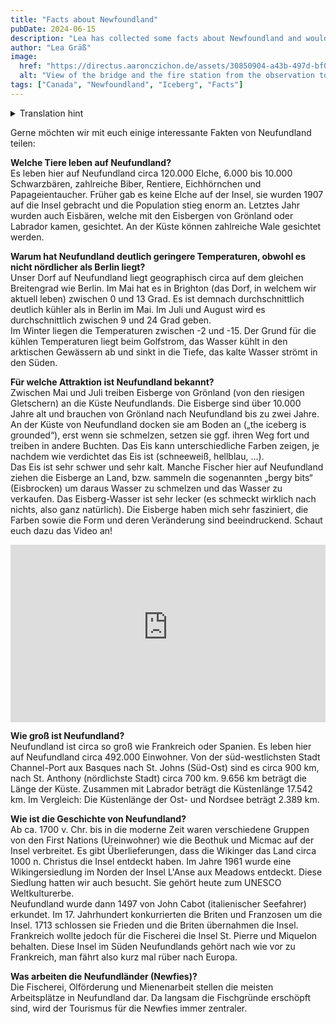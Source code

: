 ```yaml
---
title: "Facts about Newfoundland"
pubDate: 2024-06-15
description: "Lea has collected some facts about Newfoundland and would like to share them with you."
author: "Lea Gräß"
image:
  href: "https://directus.aaronczichon.de/assets/30850904-a43b-497d-bf07-37fe704559ab.jpeg?quality=70&width=1600"
  alt: "View of the bridge and the fire station from the observation tower on the Cobbler Trail in Brighton."
tags: ["Canada", "Newfoundland", "Iceberg", "Facts"]
---
```


<details>
  <summary>Translation hint</summary>
  We implemented the English version of this blog for you in June. We will publish
  all new blog entries also in English. Every entry before Jun 24th 2024 is automatically
  translated through DeepL. So please apologize if the translation is not perfect.
  If you want to read the original German entry, please switch to the German version
  of our blog.
</details>

Gerne möchten wir mit euch einige interessante Fakten von Neufundland teilen:

**Welche Tiere leben auf Neufundland?**  
Es leben hier auf Neufundland circa 120.000 Elche, 6.000 bis 10.000 Schwarzbären, zahlreiche Biber, Rentiere, Eichhörnchen und Papageientaucher. Früher gab es keine Elche auf der Insel, sie wurden 1907 auf die Insel gebracht und die Population stieg enorm an. Letztes Jahr wurden auch Eisbären, welche mit den Eisbergen von Grönland oder Labrador kamen, gesichtet. An der Küste können zahlreiche Wale gesichtet werden.

**Warum hat Neufundland deutlich geringere Temperaturen, obwohl es nicht nördlicher als Berlin liegt?**  
Unser Dorf auf Neufundland liegt geographisch circa auf dem gleichen Breitengrad wie Berlin. Im Mai hat es in Brighton (das Dorf, in welchem wir aktuell leben) zwischen 0 und 13 Grad. Es ist demnach durchschnittlich deutlich kühler als in Berlin im Mai. Im Juli und August wird es durchschnittlich zwischen 9 und 24 Grad geben.  
Im Winter liegen die Temperaturen zwischen -2 und -15. Der Grund für die kühlen Temperaturen liegt beim Golfstrom, das Wasser kühlt in den arktischen Gewässern ab und sinkt in die Tiefe, das kalte Wasser strömt in den Süden.

**Für welche Attraktion ist Neufundland bekannt?**  
Zwischen Mai und Juli treiben Eisberge von Grönland (von den riesigen Gletschern) an die Küste Neufundlands. Die Eisberge sind über 10.000 Jahre alt und brauchen von Grönland nach Neufundland bis zu zwei Jahre. An der Küste von Neufundland docken sie am Boden an („the iceberg is grounded“), erst wenn sie schmelzen, setzen sie ggf. ihren Weg fort und treiben in andere Buchten. Das Eis kann unterschiedliche Farben zeigen, je nachdem wie verdichtet das Eis ist (schneeweiß, hellblau, …).  
Das Eis ist sehr schwer und sehr kalt. Manche Fischer hier auf Neufundland ziehen die Eisberge an Land, bzw. sammeln die sogenannten „bergy bits“ (Eisbrocken) um daraus Wasser zu schmelzen und das Wasser zu verkaufen. Das Eisberg-Wasser ist sehr lecker (es schmeckt wirklich nach nichts, also ganz natürlich). Die Eisberge haben mich sehr fasziniert, die Farben sowie die Form und deren Veränderung sind beeindruckend. Schaut euch dazu das Video an!

<div style="position: relative; padding-top: 56.25%;">
  <iframe
    src="https://customer-rnx58v5rm01lsk0m.cloudflarestream.com/57b36d6fa622a90a39f372a2d15b9d3b/iframe?poster=https%3A%2F%2Fcustomer-rnx58v5rm01lsk0m.cloudflarestream.com%2F57b36d6fa622a90a39f372a2d15b9d3b%2Fthumbnails%2Fthumbnail.jpg%3Ftime%3D%26height%3D600"
    loading="lazy"
    style="border: none; position: absolute; top: 0; left: 0; height: 100%; width: 100%;"
    allow="accelerometer; gyroscope; autoplay; encrypted-media; picture-in-picture;"
    allowfullscreen="true"
  ></iframe>
</div>

**Wie groß ist Neufundland?**  
Neufundland ist circa so groß wie Frankreich oder Spanien. Es leben hier auf Neufundland circa 492.000 Einwohner. Von der süd-westlichsten Stadt Channel-Port aux Basques nach St. Johns (Süd-Ost) sind es circa 900 km, nach St. Anthony (nördlichste Stadt) circa 700 km. 9.656 km beträgt die Länge der Küste. Zusammen mit Labrador beträgt die Küstenlänge 17.542 km. Im Vergleich: Die Küstenlänge der Ost- und Nordsee beträgt 2.389 km.

**Wie ist die Geschichte von Neufundland?**  
Ab ca. 1700 v. Chr. bis in die moderne Zeit waren verschiedene Gruppen von den First Nations (Ureinwohner) wie die Beothuk und Micmac auf der Insel verbreitet. Es gibt Überlieferungen, dass die Wikinger das Land circa 1000 n. Christus die Insel entdeckt haben. Im Jahre 1961 wurde eine Wikingersiedlung im Norden der Insel L'Anse aux Meadows entdeckt. Diese Siedlung hatten wir auch besucht. Sie gehört heute zum UNESCO Weltkulturerbe.  
Neufundland wurde dann 1497 von John Cabot (italienischer Seefahrer) erkundet. Im 17. Jahrhundert konkurrierten die Briten und Franzosen um die Insel. 1713 schlossen sie Frieden und die Briten übernahmen die Insel. Frankreich wollte jedoch für die Fischerei die Insel St. Pierre und Miquelon behalten. Diese Insel im Süden Neufundlands gehört nach wie vor zu Frankreich, man fährt also kurz mal rüber nach Europa.

**Was arbeiten die Neufundländer (Newfies)?**  
Die Fischerei, Olförderung und Mienenarbeit stellen die meisten Arbeitsplätze in Neufundland dar. Da langsam die Fischgründe erschöpft sind, wird der Tourismus für die Newfies immer zentraler.
